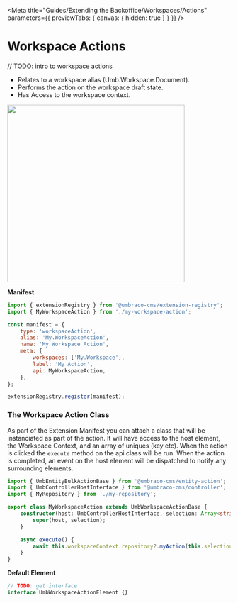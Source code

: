 
<Meta
	title="Guides/Extending the Backoffice/Workspaces/Actions"
	parameters={{ previewTabs: { canvas: { hidden: true } } }}
/>

# Workspace Actions

// TODO: intro to workspace actions

- Relates to a workspace alias (Umb.Workspace.Document).
- Performs the action on the workspace draft state.
- Has Access to the workspace context.

<img src="docs/workspace-actions.svg" width="400" />

**Manifest**

```javascript
import { extensionRegistry } from '@umbraco-cms/extension-registry';
import { MyWorkspaceAction } from './my-workspace-action';

const manifest = {
	type: 'workspaceAction',
	alias: 'My.WorkspaceAction',
	name: 'My Workspace Action',
	meta: {
		workspaces: ['My.Workspace'],
		label: 'My Action',
		api: MyWorkspaceAction,
	},
};

extensionRegistry.register(manifest);
```

### The Workspace Action Class

As part of the Extension Manifest you can attach a class that will be instanciated as part of the action. It will have access to the host element, the Workspace Context, and an array of uniques (key etc). When the action is clicked the `execute` method on the api class will be run. When the action is completed, an event on the host element will be dispatched to notify any surrounding elements.

```ts
import { UmbEntityBulkActionBase } from '@umbraco-cms/entity-action';
import { UmbControllerHostInterface } from '@umbraco-cms/controller';
import { MyRepository } from './my-repository';

export class MyWorkspaceAction extends UmbWorkspaceActionBase {
	constructor(host: UmbControllerHostInterface, selection: Array<string>) {
		super(host, selection);
	}

	async execute() {
		await this.workspaceContext.repository?.myAction(this.selection);
	}
}
```

**Default Element**

```ts
// TODO: get interface
interface UmbWorkspaceActionElement {}
```
